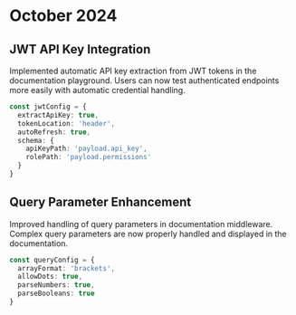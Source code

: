# October 2024

## JWT API Key Integration
Implemented automatic API key extraction from JWT tokens in the documentation playground. Users can now test authenticated endpoints more easily with automatic credential handling.

```typescript
const jwtConfig = {
  extractApiKey: true,
  tokenLocation: 'header',
  autoRefresh: true,
  schema: {
    apiKeyPath: 'payload.api_key',
    rolePath: 'payload.permissions'
  }
}
```

## Query Parameter Enhancement
Improved handling of query parameters in documentation middleware. Complex query parameters are now properly handled and displayed in the documentation.

```typescript
const queryConfig = {
  arrayFormat: 'brackets',
  allowDots: true,
  parseNumbers: true,
  parseBooleans: true
}
```